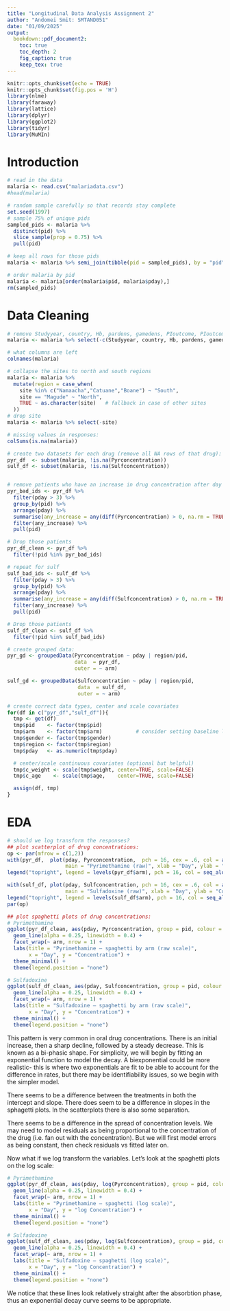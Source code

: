 ```yaml
---
title: "Longitudinal Data Analysis Assignment 2"
author: "Andomei Smit: SMTAND051"
date: "01/09/2025"
output:
  bookdown::pdf_document2:
    toc: true
    toc_depth: 2
    fig_caption: true
    keep_tex: true
---
```


```r
knitr::opts_chunk$set(echo = TRUE)
knitr::opts_chunk$set(fig.pos = 'H')
library(nlme)
library(faraway)
library(lattice)
library(dplyr)
library(ggplot2)
library(tidyr)
library(MuMIn)
```

# Introduction

```r
# read in the data
malaria <- read.csv("malariadata.csv")
#head(malaria)

# random sample carefully so that records stay complete
set.seed(1997)
# sample 75% of unique pids
sampled_pids <- malaria %>%
  distinct(pid) %>%
  slice_sample(prop = 0.75) %>%
  pull(pid)

# keep all rows for those pids
malaria <- malaria %>% semi_join(tibble(pid = sampled_pids), by = "pid")

# order malaria by pid
malaria <- malaria[order(malaria$pid, malaria$pday),]
rm(sampled_pids)
```

# Data Cleaning

```r
# remove Studyyear, country, Hb, pardens, gamedens, PIoutcome, PIoutcomeday
malaria <- malaria %>% select(-c(Studyyear, country, Hb, pardens, gamedens, PIoutcome, PIoutcomeday))

# what columns are left
colnames(malaria)

# collapse the sites to north and south regions
malaria <- malaria %>%
  mutate(region = case_when(
    site %in% c("Namaacha","Catuane","Boane") ~ "South",
    site == "Magude" ~ "North",
    TRUE ~ as.character(site)   # fallback in case of other sites
  ))
# drop site
malaria <- malaria %>% select(-site)

# missing values in responses: 
colSums(is.na(malaria))

# create two datasets for each drug (remove all NA rows of that drug):
pyr_df  <- subset(malaria, !is.na(Pyrconcentration))
sulf_df <- subset(malaria, !is.na(Sulfconcentration))


# remove patients who have an increase in drug concentration after day 3
pyr_bad_ids <- pyr_df %>%
  filter(pday > 3) %>%
  group_by(pid) %>%
  arrange(pday) %>%
  summarise(any_increase = any(diff(Pyrconcentration) > 0, na.rm = TRUE)) %>%
  filter(any_increase) %>%
  pull(pid)

# Drop those patients
pyr_df_clean <- pyr_df %>%
  filter(!pid %in% pyr_bad_ids)

# repeat for sulf
sulf_bad_ids <- sulf_df %>%
  filter(pday > 3) %>%
  group_by(pid) %>%
  arrange(pday) %>%
  summarise(any_increase = any(diff(Sulfconcentration) > 0, na.rm = TRUE)) %>%
  filter(any_increase) %>%
  pull(pid)

# Drop those patients
sulf_df_clean <- sulf_df %>%
  filter(!pid %in% sulf_bad_ids)

# create grouped data:
pyr_gd <- groupedData(Pyrconcentration ~ pday | region/pid,
                      data  = pyr_df,
                      outer = ~ arm)

sulf_gd <- groupedData(Sulfconcentration ~ pday | region/pid,
                       data  = sulf_df,
                       outer = ~ arm)

# create correct data types, center and scale covariates
for(df in c("pyr_df","sulf_df")){
  tmp <- get(df)
  tmp$pid    <- factor(tmp$pid)
  tmp$arm    <- factor(tmp$arm)           # consider setting baseline level = "SP"
  tmp$gender <- factor(tmp$gender)
  tmp$region <- factor(tmp$region)
  tmp$pday   <- as.numeric(tmp$pday)

  # center/scale continuous covariates (optional but helpful)
  tmp$c_weight <- scale(tmp$weight, center=TRUE, scale=FALSE)
  tmp$c_age    <- scale(tmp$age,    center=TRUE, scale=FALSE)

  assign(df, tmp)
}
```

# EDA

```r
# should we log transform the responses?
## plot scatterplot of drug concentrations:
op <- par(mfrow = c(1,2))
with(pyr_df,  plot(pday, Pyrconcentration,  pch = 16, cex = .6, col = as.integer(arm),
                   main = "Pyrimethamine (raw)", xlab = "Day", ylab = "Concentration"))
legend("topright", legend = levels(pyr_df$arm), pch = 16, col = seq_along(levels(pyr_df$arm)), bty = "n")

with(sulf_df, plot(pday, Sulfconcentration, pch = 16, cex = .6, col = as.integer(arm),
                   main = "Sulfadoxine (raw)", xlab = "Day", ylab = "Concentration"))
legend("topright", legend = levels(sulf_df$arm), pch = 16, col = seq_along(levels(sulf_df$arm)), bty = "n")
par(op)

## plot spaghetti plots of drug concentrations:
# Pyrimethamine
ggplot(pyr_df_clean, aes(pday, Pyrconcentration, group = pid, colour = arm)) +
  geom_line(alpha = 0.25, linewidth = 0.4) +
  facet_wrap(~ arm, nrow = 1) +
  labs(title = "Pyrimethamine — spaghetti by arm (raw scale)",
       x = "Day", y = "Concentration") +
  theme_minimal() + 
  theme(legend.position = "none")

# Sulfadoxine
ggplot(sulf_df_clean, aes(pday, Sulfconcentration, group = pid, colour = arm)) +
  geom_line(alpha = 0.25, linewidth = 0.4) +
  facet_wrap(~ arm, nrow = 1) +
  labs(title = "Sulfadoxine — spaghetti by arm (raw scale)",
       x = "Day", y = "Concentration") +
  theme_minimal() + 
  theme(legend.position = "none")
```

This pattern is very common in oral drug concentrations. There is an initial increase, then a sharp decline, followed by a steady decrease. This is known as a bi-phasic shape. For simplicity, we will begin by fitting an exponential function to model the decay. A biexponential could be more realistic- this is where two exponentials are fit to be able to account for the  difference in rates, but there may be identifiability issues, so we begin with the simpler model.

There seems to be a difference between the treatments in both the intercept and slope. There does seem to be a difference in slopes in the sphagetti plots. In the scatterplots there is also some separation.

There seems to be a difference in the spread of concentration levels. We may need to model residuals as being proportional to the concentration of the drug (i.e. fan out with the concentration). But we will first model errors as being constant, then check residuals vs fitted later on.

Now what if we log transform the variables. Let's look at the spaghetti plots on the log scale:

```r
# Pyrimethamine
ggplot(pyr_df_clean, aes(pday, log(Pyrconcentration), group = pid, colour = arm)) +
  geom_line(alpha = 0.25, linewidth = 0.4) +
  facet_wrap(~ arm, nrow = 1) +
  labs(title = "Pyrimethamine — spaghetti (log scale)",
       x = "Day", y = "log Concentration") +
  theme_minimal() +
  theme(legend.position = "none")

# Sulfadoxine
ggplot(sulf_df_clean, aes(pday, log(Sulfconcentration), group = pid, colour = arm)) +
  geom_line(alpha = 0.25, linewidth = 0.4) +
  facet_wrap(~ arm, nrow = 1) +
  labs(title = "Sulfadoxine — spaghetti (log scale)",
       x = "Day", y = "log Concentration") +
  theme_minimal() +
  theme(legend.position = "none")

```
We notice that these lines look relatively straight after the absorbtion phase, thus an exponential decay curve seems to be appropriate.

